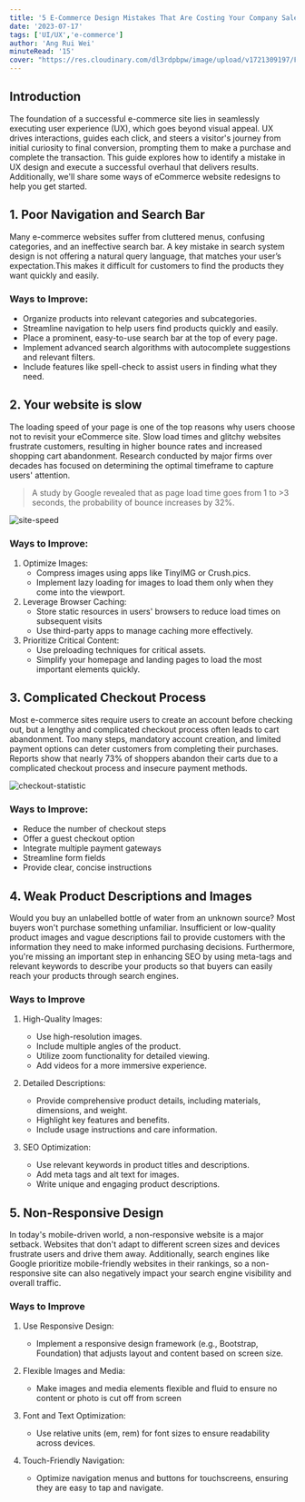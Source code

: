 ```yaml
---
title: '5 E-Commerce Design Mistakes That Are Costing Your Company Sales!'
date: '2023-07-17'
tags: ['UI/UX','e-commerce']
author: 'Ang Rui Wei'
minuteRead: '15'
cover: "https://res.cloudinary.com/dl3rdpbpw/image/upload/v1721309197/Figure_ptrh8m.png"
---
```


## Introduction

The foundation of a successful e-commerce site lies in seamlessly executing user experience (UX), which goes beyond visual appeal. UX drives interactions, guides each click, and steers a visitor's journey from initial curiosity to final conversion, prompting them to make a purchase and complete the transaction. This guide explores how to identify a mistake in UX design and execute a successful overhaul that delivers results. Additionally, we'll share some ways of eCommerce website redesigns to help you get started. 

## 1. Poor Navigation and Search Bar

Many e-commerce websites suffer from cluttered menus, confusing categories, and an ineffective search bar. A key mistake in search system design is not offering a natural query language, that matches your user’s expectation.This makes it difficult for customers to find the products they want quickly and easily.

### Ways to Improve:
   - Organize products into relevant categories and subcategories.
   - Streamline navigation to help users find products quickly and easily.
   - Place a prominent, easy-to-use search bar at the top of every page.
   - Implement advanced search algorithms with autocomplete suggestions and relevant filters.
   - Include features like spell-check to assist users in finding what they need.

<ImageWithCaption src="https://res.cloudinary.com/dl3rdpbpw/image/upload/v1721468671/Organisation_bw1xqr.png" alt='clarins' caption='Clarins organizes their lip products under a series of searchable keywords, including “lip balm,” “lip gloss,” “lipstick,” and “lip oils.” This helps consumers quickly find what they’re looking for, as they may not initially know what products your company offers' />


## 2. Your website is slow

The loading speed of your page is one of the top reasons why users choose not to revisit your eCommerce site. Slow load times and glitchy websites frustrate customers, resulting in higher bounce rates and increased shopping cart abandonment. Research conducted by major firms over decades has focused on determining the optimal timeframe to capture users' attention.

> A study by Google revealed that as page load time goes from 1 to  >3 seconds, the probability of bounce increases by 32%.


![site-speed](https://res.cloudinary.com/dl3rdpbpw/image/upload/v1721468671/Website_cfugze.png)

### Ways to Improve:

1. Optimize Images:
   - Compress images using apps like TinyIMG or Crush.pics.
   - Implement lazy loading for images to load them only when they come into the viewport.
2. Leverage Browser Caching:
   - Store static resources in users' browsers to reduce load times on subsequent visits
   - Use third-party apps to manage caching more effectively.
3. Prioritize Critical Content:
   - Use preloading techniques for critical assets.
   - Simplify your homepage and landing pages to load the most important elements quickly.

## 3. Complicated Checkout Process

Most e-commerce sites require users to create an account before checking out, but a lengthy and complicated checkout process often leads to cart abandonment. Too many steps, mandatory account creation, and limited payment options can deter customers from completing their purchases. Reports show that nearly 73% of shoppers abandon their carts due to a complicated checkout process and insecure payment methods.

![checkout-statistic](https://res.cloudinary.com/dl3rdpbpw/image/upload/v1721468671/checkout_u5cj7t.png)

### Ways to Improve:

   - Reduce the number of checkout steps
   - Offer a guest checkout option
   - Integrate multiple payment gateways
   - Streamline form fields
   - Provide clear, concise instructions

## 4. Weak Product Descriptions and Images

Would you buy an unlabelled bottle of water from an unknown source? Most buyers won't purchase something unfamiliar. Insufficient or low-quality product images and vague descriptions fail to provide customers with the information they need to make informed purchasing decisions. Furthermore, you're missing an important step in enhancing SEO by using meta-tags and relevant keywords to describe your products so that buyers can easily reach your products through search engines.

### Ways to Improve

1. High-Quality Images:
   - Use high-resolution images.
   - Include multiple angles of the product.
   - Utilize zoom functionality for detailed viewing.
   - Add videos for a more immersive experience.

2. Detailed Descriptions:
   - Provide comprehensive product details, including materials, dimensions, and weight.
   - Highlight key features and benefits.
   - Include usage instructions and care information.

3. SEO Optimization:
   - Use relevant keywords in product titles and descriptions.
   - Add meta tags and alt text for images.
   - Write unique and engaging product descriptions.

## 5. Non-Responsive Design

In today's mobile-driven world, a non-responsive website is a major setback. Websites that don't adapt to different screen sizes and devices frustrate users and drive them away. Additionally, search engines like Google prioritize mobile-friendly websites in their rankings, so a non-responsive site can also negatively impact your search engine visibility and overall traffic.

### Ways to Improve

1. Use Responsive Design:
   - Implement a responsive design framework (e.g., Bootstrap, Foundation) that adjusts layout and content based on screen size.

2. Flexible Images and Media:
   - Make images and media elements flexible and fluid to ensure no content or photo is cut off from screen

3. Font and Text Optimization:
   - Use relative units (em, rem) for font sizes to ensure readability across devices.

4. Touch-Friendly Navigation:
   - Optimize navigation menus and buttons for touchscreens, ensuring they are easy to tap and navigate.